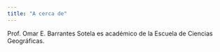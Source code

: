```yaml
---
title: "A cerca de"
---
```


Prof. Omar E. Barrantes Sotela es académico de la Escuela de Ciencias Geográficas.
